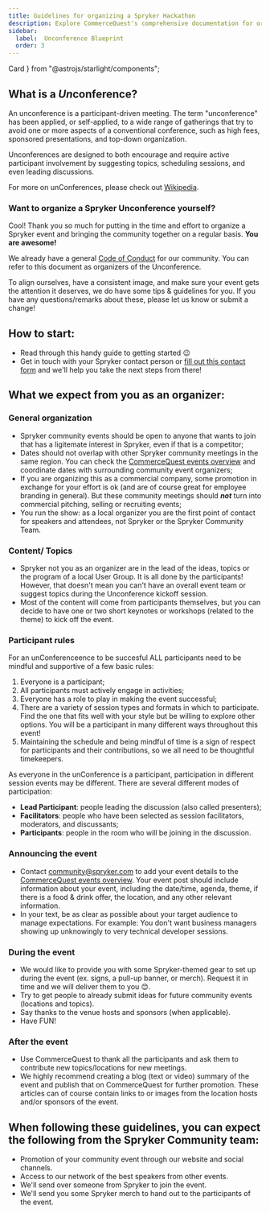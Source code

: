 ```yaml
---
title: Guidelines for organizing a Spryker Hackathon
description: Explore CommerceQuest's comprehensive documentation for organizing your own Spryker Unconference. 
sidebar:
  label:  Unconference Blueprint
  order: 3
---
```


  Card
} from "@astrojs/starlight/components";

## What is a ***Un***conference?

An unconference is a participant-driven meeting. The term "unconference" has been applied, or self-applied, to a wide range of gatherings that try to avoid one or more aspects of a conventional conference, such as high fees, sponsored presentations, and top-down organization.

Unconferences are designed to both encourage and require active participant involvement by suggesting topics, scheduling sessions, and even leading discussions. 

For more on unConferences, please check out [Wikipedia](http://en.wikipedia.org/wiki/Unconference#Styles_of_facilitation).

### Want to organize a Spryker Unconference yourself?
Cool! Thank you so much for putting in the time and effort to organize a Spryker event and bringing the community together on a regular basis. **You are awesome!**

We already have a general [Code of Conduct](https://commercequest.space/discussion/27749/community-guidelines-code-of-conduct) for our community. You can refer to this document as organizers of the Unconference.

To align ourselves, have a consistent image, and make sure your event gets the attention it deserves, we do have some tips & guidelines for you. If you have any questions/remarks about these, please let us know or submit a change!

## How to start:
- Read through this handy guide to getting started 😉
- Get in touch with your Spryker contact person or [fill out this contact form](https://form.asana.com/?k=Ry92V_78RAs3Zxde5AJtJw&d=21158181759478) and we'll help you take the next steps from there!

## What we expect from you as an organizer:
### General organization
- Spryker community events should be open to anyone that wants to join that has a ligitemate interest in Spryker, even if that is a competitor;
- Dates should not overlap with other Spryker community meetings in the same region. You can check the [CommerceQuest events overview](https://commercequest.space/events/category) and coordinate dates with surrounding community event organizers;
- If you are organizing this as a commercial company, some promotion in exchange for your effort is ok (and are of course great for employee branding in general). But these community meetings should ***not*** turn into commercial pitching, selling or recruiting events;
- You run the show: as a local organizer you are the first point of contact for speakers and attendees, not Spryker or the Spryker Community Team.

### Content/ Topics
- Spryker not you as an organizer are in the lead of the ideas, topics or the program of a local User Group. It is all done by the participants! However, that doesn't mean you can't have an overall event team or suggest topics during the Unconference kickoff session.
- Most of the content will come from participants themselves, but you can decide to have one or two short keynotes or workshops (related to the theme) to kick off the event.

### Participant rules
For an unConferenceence to be succesful ALL participants need to be mindful and supportive of a few basic rules:

1. Everyone is a participant;
2. All participants must actively engage in activities;
3. Everyone has a role to play in making the event successful;
4. There are a variety of session types and formats in which to participate.
Find the one that fits well with your style but be willing to explore other
options. You will be a participant in many different ways throughout this
event!
5. Maintaining the schedule and being mindful of time is a sign of respect for participants and their contributions, so we all need to be thoughtful
timekeepers.

As everyone in the unConference is a participant, participation in different session events may be different. There are several different modes of participation:
* **Lead Participant**: people leading the discussion (also called presenters);
* **Facilitators**: people who have been selected as session facilitators, moderators, and discussants;
* **Participants**: people in the room who will be joining in the discussion.

### Announcing the event 
- Contact community@spryker.com to add your event details to the [CommerceQuest events overview](https://commercequest.space/events/category). Your event post should include information about your event, including the date/time, agenda, theme, if there is a food & drink offer, the location, and any other relevant information.
- In your text, be as clear as possible about your target audience to manage expectations. For example: You don't want business managers showing up unknowingly to very technical developer sessions.

### During the event
- We would like to provide you with some Spryker-themed gear to set up during the event (ex. signs, a pull-up banner, or merch). Request it in time and we will deliver them to you 😊.
- Try to get people to already submit ideas for future community events (locations and topics).
- Say thanks to the venue hosts and sponsors (when applicable).
- Have FUN!

### After the event
- Use CommerceQuest to thank all the participants and ask them to contribute new topics/locations for new meetings.
- We highly recommend creating a blog (text or video) summary of the event and publish that on CommerceQuest for further promotion. These articles can of course contain links to or images from the location hosts and/or sponsors of the event.

## When following these guidelines, you can expect the following from the Spryker Community team:
- Promotion of your community event through our website and social channels.
- Access to our network of the best speakers from other events.
- We'll send over someone from Spryker to join the event.
- We'll send you some Spryker merch to hand out to the participants of the event.